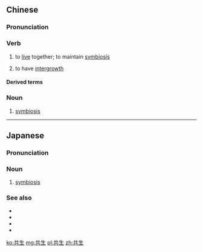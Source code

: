 ==Chinese==
{{zh-forms}}

===Pronunciation===
{{zh-pron
|m=gòngshēng
|c=gung6 sang1
|mn=kiōng-seng
|cat=v,n
}}

===Verb===
{{zh-verb}}

# {{lb|zh|biology}} to [[live]] together; to maintain [[symbiosis]]
# {{lb|zh|geology}} to have [[intergrowth]]

====Derived terms====
{{zh-der|共生礦}}

===Noun===
{{zh-noun}}

# {{lb|zh|biology}} [[symbiosis]]

----

==Japanese==
{{wikipedia|lang=ja}}
{{ja-kanjitab|きょう|せい|yomi=o}}

===Pronunciation===
{{ja-pron|acc=h|y=ko|きょうせい}}

===Noun===
{{ja-noun|きょうせい|hhira=きようせい}}

# {{lb|ja|ecology}} [[symbiosis]]

===See also===
* {{ja-r|相%利%共%生|そう%り% きょう%せい}}
* {{ja-r|片%利%共%生|へん%り% きょう%せい}}
* {{ja-r|変%態%共%生|へん%たい% きょう%せい}}
* {{ja-r|寄%生|き%せい}}

[[ko:共生]]
[[mg:共生]]
[[pl:共生]]
[[zh:共生]]